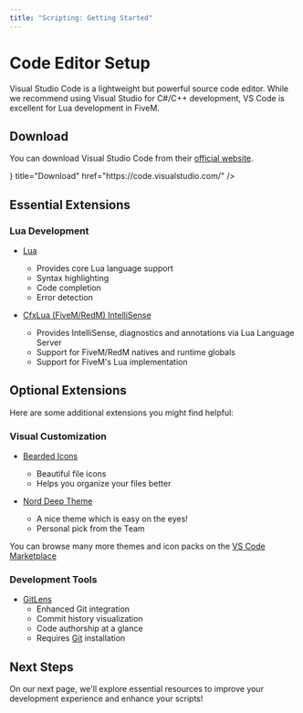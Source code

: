 ```yaml
---
title: "Scripting: Getting Started"
---
```



# Code Editor Setup

Visual Studio Code is a lightweight but powerful source code editor. While we recommend using Visual Studio for C#/C++ development, VS Code is excellent for Lua development in FiveM.

## Download

You can download Visual Studio Code from their [official website](https://code.visualstudio.com/).

<Cards>
  <Cards.Card
    icon={<Download />}
    title="Download"
    href="https://code.visualstudio.com/"
  />
</Cards>

## Essential Extensions

### Lua Development

- [Lua](https://marketplace.visualstudio.com/items?itemName=sumneko.lua)

  - Provides core Lua language support
  - Syntax highlighting
  - Code completion
  - Error detection

- [CfxLua (FiveM/RedM) IntelliSense](https://marketplace.visualstudio.com/items?itemName=overextended.cfxlua-vscode)
  - Provides IntelliSense, diagnostics and annotations via Lua Language Server
  - Support for FiveM/RedM natives and runtime globals
  - Support for FiveM's Lua implementation

## Optional Extensions

Here are some additional extensions you might find helpful:

### Visual Customization

- [Bearded Icons](https://marketplace.visualstudio.com/items?itemName=BeardedBear.beardedicons)

  - Beautiful file icons
  - Helps you organize your files better

- [Nord Deep Theme](https://marketplace.visualstudio.com/items?itemName=marlosirapuan.nord-deep)
  - A nice theme which is easy on the eyes!
  - Personal pick from the Team

You can browse many more themes and icon packs on the [VS Code Marketplace](https://marketplace.visualstudio.com/vscode)

### Development Tools

- [GitLens](https://marketplace.visualstudio.com/items?itemName=eamodio.gitlens)
  - Enhanced Git integration
  - Commit history visualization
  - Code authorship at a glance
  - Requires [Git](https://git-scm.com/downloads) installation

## Next Steps

On our next page, we'll explore essential resources to improve your development experience and enhance your scripts!
